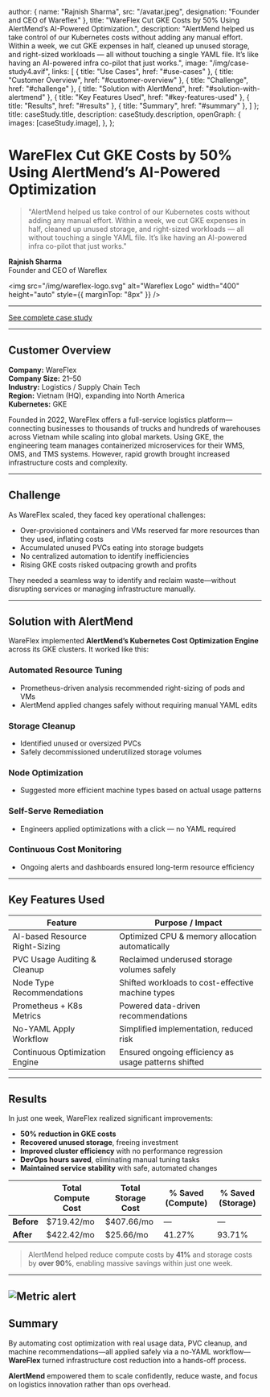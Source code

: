 
  author: { name: "Rajnish Sharma", src: "/avatar.jpeg", designation: "Founder and CEO of Wareflex" },
  title: "WareFlex Cut GKE Costs by 50% Using AlertMend’s AI-Powered Optimization.",
  description: "AlertMend helped us take control of our Kubernetes costs without adding any manual effort. Within a week, we cut GKE expenses in half, cleaned up unused storage, and right-sized workloads — all without touching a single YAML file. It’s like having an AI-powered infra co-pilot that just works.",
  image:
    "/img/case-study4.avif",
  links: [
  { title: "Use Cases", href: "#use-cases" },
  { title: "Customer Overview", href: "#customer-overview" },
  { title: "Challenge", href: "#challenge" },
  { title: "Solution with AlertMend", href: "#solution-with-alertmend" },
  { title: "Key Features Used", href: "#key-features-used" },
  { title: "Results", href: "#results" },
  { title: "Summary", href: "#summary" },
]
};
  title: caseStudy.title,
  description: caseStudy.description,
  openGraph: {
    images: [caseStudy.image],
  },
};


# WareFlex Cut GKE Costs by 50% Using AlertMend’s AI-Powered Optimization

> "AlertMend helped us take control of our Kubernetes costs without adding any manual effort. Within a week, we cut GKE expenses in half, cleaned up unused storage, and right-sized workloads — all without touching a single YAML file. It’s like having an AI-powered infra co-pilot that just works."

**Rajnish Sharma**  
Founder and CEO of Wareflex

<img
  src="/img/wareflex-logo.svg"
  alt="Wareflex Logo"
  width="400"
  height="auto"
  style={{ marginTop: "8px" }}
/>

---

[See complete case study](https://docs.google.com/document/d/12ARCUZnEbxZXSf5BSToIXrfQnlzDCOX62Ij1O0J7rlg/edit?usp=sharing)

---

## <span id="customer-overview" /> Customer Overview

**Company:** WareFlex  
**Company Size:** 21–50  
**Industry:** Logistics / Supply Chain Tech  
**Region:** Vietnam (HQ), expanding into North America  
**Kubernetes:** GKE

Founded in 2022, WareFlex offers a full-service logistics platform—connecting businesses to thousands of trucks and hundreds of warehouses across Vietnam while scaling into global markets. Using GKE, the engineering team manages containerized microservices for their WMS, OMS, and TMS systems. However, rapid growth brought increased infrastructure costs and complexity.

---

## <span id="challenge" /> Challenge

As WareFlex scaled, they faced key operational challenges:
- Over-provisioned containers and VMs reserved far more resources than they used, inflating costs  
- Accumulated unused PVCs eating into storage budgets  
- No centralized automation to identify inefficiencies  
- Rising GKE costs risked outpacing growth and profits  

They needed a seamless way to identify and reclaim waste—without disrupting services or managing infrastructure manually.

---

## <span id="solution-with-alertmend" /> Solution with AlertMend

WareFlex implemented **AlertMend’s Kubernetes Cost Optimization Engine** across its GKE clusters. It worked like this:

### Automated Resource Tuning
- Prometheus-driven analysis recommended right-sizing of pods and VMs  
- AlertMend applied changes safely without requiring manual YAML edits

### Storage Cleanup
- Identified unused or oversized PVCs  
- Safely decommissioned underutilized storage volumes

### Node Optimization
- Suggested more efficient machine types based on actual usage patterns

### Self-Serve Remediation
- Engineers applied optimizations with a click — no YAML required

### Continuous Cost Monitoring
- Ongoing alerts and dashboards ensured long-term resource efficiency

---

## <span id="key-features-used" /> Key Features Used

| Feature                        | Purpose / Impact                                        |
|-------------------------------|----------------------------------------------------------|
| AI-based Resource Right-Sizing| Optimized CPU & memory allocation automatically         |
| PVC Usage Auditing & Cleanup  | Reclaimed underused storage volumes safely              |
| Node Type Recommendations     | Shifted workloads to cost-effective machine types        |
| Prometheus + K8s Metrics      | Powered data-driven recommendations                     |
| No-YAML Apply Workflow        | Simplified implementation, reduced risk                  |
| Continuous Optimization Engine| Ensured ongoing efficiency as usage patterns shifted     |

---

## <span id="results" /> Results

In just one week, WareFlex realized significant improvements:
- **50% reduction in GKE costs**  
- **Recovered unused storage**, freeing investment  
- **Improved cluster efficiency** with no performance regression  
- **DevOps hours saved**, eliminating manual tuning tasks  
- **Maintained service stability** with safe, automated changes


|            | **Total Compute Cost** | **Total Storage Cost** | **% Saved (Compute)** | **% Saved (Storage)** |
|------------|------------------------|-------------------------|------------------------|------------------------|
| **Before** | $719.42/mo             | $407.66/mo              | —                      | —                      |
| **After**  | $422.42/mo             | $25.66/mo               | 41.27%                 | 93.71%                 |


> AlertMend helped reduce compute costs by **41%** and storage costs by **over 90%**, enabling massive savings within just one week.


---

![Metric alert](/img/matric-image.png)
---

## <span id="summary" /> Summary

By automating cost optimization with real usage data, PVC cleanup, and machine recommendations—all applied safely via a no-YAML workflow—**WareFlex** turned infrastructure cost reduction into a hands-off process.

**AlertMend** empowered them to scale confidently, reduce waste, and focus on logistics innovation rather than ops overhead.

